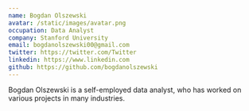 ```yaml
---
name: Bogdan Olszewski
avatar: /static/images/avatar.png
occupation: Data Analyst
company: Stanford University
email: bogdanolszewski00@gmail.com
twitter: https://twitter.com/Twitter
linkedin: https://www.linkedin.com
github: https://github.com/bogdanolszewski
---
```


Bogdan Olszewski is a self-employed data analyst, who has worked on various projects in many industries.
